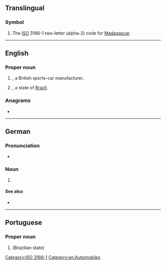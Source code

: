 {{also|mg|Mg|.mg|m.g.}}
==Translingual==

===Symbol===
{{head|mul|symbol}}

# The [[ISO]] 3166-1 two-letter (alpha-2) code for [[Madagascar]].

[[Category:ISO 3166-1]]

----

==English==
{{wikipedia|MG (car)}}

===Proper noun===
{{head|en|proper noun}}

# {{initialism of|lang=enf|{{w|Morris Garages}}|nodot=1}}, a British sports-car manufacturer.
# {{initialism of|lang=en|[[Minas Gerais]]|nodot=1}}, a state of [[Brazil]].

===Anagrams===
* {{anagrams|en|a=gm|GM|gm}}

[[Category:en:Automobiles]]

----

==German==

===Pronunciation===
* {{IPA|/ɛmˈɡeː/|lang=de}}

===Noun===
{{de-noun|n|MG|gen2=MGs|MG|pl2=MGs}}

# {{initialism of|Maschinengewehr||machine gun|lang=de}}

====See also====
* {{l|de|MP|g=f}}

----

==Portuguese==

===Proper noun===
{{head|pt|proper noun}}

# {{initialism of|lang=pt|[[Minas Gerais]]|nodot=1}} (Brazilian state)